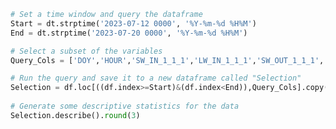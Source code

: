 

```python
# Set a time window and query the dataframe
Start = dt.strptime('2023-07-12 0000', '%Y-%m-%d %H%M')
End = dt.strptime('2023-07-20 0000', '%Y-%m-%d %H%M')

# Select a subset of the variables
Query_Cols = ['DOY','HOUR','SW_IN_1_1_1','LW_IN_1_1_1','SW_OUT_1_1_1', 'LW_OUT_1_1_1','TA_1_1_1','TS_1','RH_1_1_1']

# Run the query and save it to a new dataframe called "Selection"
Selection = df.loc[((df.index>=Start)&(df.index<End)),Query_Cols].copy()
                    
# Generate some descriptive statistics for the data
Selection.describe().round(3)
```
